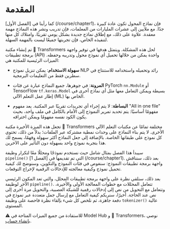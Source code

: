 # المقدمة 

كما رأينا في [الفصل الأول] (/course/chapter1)، فإن نماذج المحول تكون عادة كبيرة جدًا. مع ملايين إلى عشرات المليارات من المعلمات، فإن تدريب ونشر هذه النماذج مهمة معقدة. علاوة على ذلك، مع إطلاق نماذج جديدة بشكل يومي تقريبًا، وامتلاك كل منها لتنفيذه الخاص، فإن تجربتها جميعًا ليست بالمهمة السهلة. 

تم إنشاء مكتبة 🤗 Transformers لحل هذه المشكلة. ويتمثل هدفها في توفير واجهة برمجة تطبيقات (API) واحدة يمكن من خلالها تحميل أي نموذج محول وتدريبه وحفظه. الميزات الرئيسية للمكتبة هي: 

- **سهولة الاستخدام**: يمكن تنزيل نموذج NLP رائد وتحميله واستخدامه للاستنتاج في سطرين فقط من التعليمات البرمجية.

- **المرونة**: في جوهرها، جميع النماذج عبارة عن فئات PyTorch `nn.Module` أو TensorFlow `tf.keras.Model` بسيطة ويمكن التعامل معها مثل أي نماذج أخرى في إطار عمل التعلم الآلي (ML) الخاص بها.

- **البساطة**: لا يتم إجراء أي تجريدات تقريبًا عبر المكتبة. يعد مفهوم "All in one file" مفهومًا أساسيًا: يتم تحديد تمرير النموذج إلى الأمام بالكامل في ملف واحد، بحيث يكون الكود نفسه مفهومًا ويمكن اختراقه. 

تجعل هذه الميزة الأخيرة مكتبة 🤗 Transformers مختلفة تمامًا عن مكتبات التعلم الآلي الأخرى. لا يتم بناء النماذج على وحدات نمطية مشتركة عبر الملفات؛ بدلاً من ذلك، تحتوي كل نموذج على طبقاتها الخاصة. بالإضافة إلى جعل النماذج أكثر سهولة وفهمًا، يسمح لك هذا بتجربة نموذج واحد بسهولة دون التأثير على الآخرين. 

سيبدأ هذا الفصل بمثال شامل حيث نستخدم نموذجًا ومحللًا معًا لتكرار وظيفة `pipeline()` التي تم تقديمها في [الفصل 1] (/course/chapter1). بعد ذلك، سنناقش واجهة برمجة تطبيقات النموذج: سنغوص في فئات النموذج والتكوين، وسنوضح لك كيفية تحميل نموذج وكيفية معالجته للإدخالات الرقمية لإخراج التوقعات. 

بعد ذلك، سنلقي نظرة على واجهة برمجة تطبيقات المحلل، والتي تعد المكون الرئيسي الآخر لوظيفة `pipeline()`. تتعامل المحللات مع خطوات المعالجة الأولى والأخيرة، وتتعامل مع التحويل من نص إلى إدخالات رقمية للشبكة العصبية، والتحويل مرة أخرى إلى نص عند الحاجة. أخيرًا، سنريكم كيفية التعامل مع إرسال جمل متعددة عبر نموذج في دفعة جاهزة، ثم نلخص كل شيء بإلقاء نظرة فاحصة على وظيفة `tokenizer()` عالية المستوى. 

<Tip>
⚠️ للاستفادة من جميع الميزات المتاحة في Model Hub و 🤗 Transformers، نوصي <a href="https://huggingface.co/join">بإنشاء حساب</a>.
</Tip>